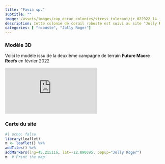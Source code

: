 ```yaml
---
title: "Favia sp."
subtitle: ""
image: /assets/images/cap_ecran_colonies/stress_tolerant/jr_022022_14.jpg
description: Cette colonie de corail robuste est suivi au site "Jolly Roger"
categories: [ "robuste", "Jolly Roger"]
---
```

### Modèle 3D

Voici le modèle issu de la deuxième campagne de terrain __Future Maore Reefs__ en février 2022

<div class="resp-container"> <iframe class="resp-content" title="Favia sp." frameborder="0" allowfullscreen mozallowfullscreen="true" webkitallowfullscreen="true" allow="autoplay; fullscreen; xr-spatial-tracking" xr-spatial-tracking execution-while-out-of-viewport execution-while-not-rendered web-share src="https://api.sketchfab.com/models/7af77e4018a2413eb89db23134495148/embed?autostart=1&annotations_visible=0&preload=1&ui_infos=0&ui_inspector=0&ui_watermark_link=0&ui_watermark=0&ui_settings=0"> </iframe> </div>
### Carte du site
```r
#| echo: false
library(leaflet)
m <- leaflet() %>%
addTiles() %>% 
addMarkers(lng=45.215116, lat=-12.890095, popup="Jolly Roger")
m  # Print the map
```

